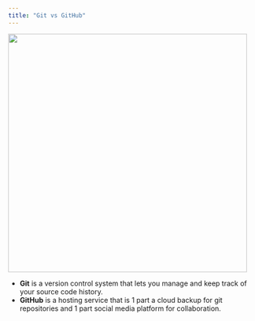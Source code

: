 ```yaml
---
title: "Git vs GitHub"
---
```




![](/images/git-vs-github.PNG){fig-align="center" width="485"}

- **Git** is a version control system that lets you manage and keep track of your source code history. 
- **GitHub** is a hosting service that is 1 part a cloud backup for git repositories and 1 part social media platform for collaboration.
